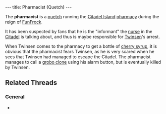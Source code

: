 ---
title: Pharmacist (Quetch)
---

{{Infobox Enemy
 |image=pharmacistquetch.JPG
 |race=Quetch
 |gender=Male
 |size=average
 |lba1=yes
 |lba2=
 |alignment=funfrock
 |occupation=
 |requires=
 |melee=
 |ranged=
 |magic=
 |explosive=
 |range=
 |speed=
 |damage=
 |rate=
 |reaction=
 |recovery=
}}

The '''pharmacist''' is a [[quetch]] running the [[Citadel Island]] [[pharmacy]] during the reign of [[FunFrock]].

It has been suspected by fans that he is the "informant" the [[nurse]] in the [[Citadel]] is talking about, and thus is maybe responsible for [[Twinsen]]'s arrest.

When Twinsen comes to the pharmacy to get a bottle of [[cherry syrup]], it is obvious that the pharmacist fears Twinsen, as he is very scared when he sees that Twinsen had managed to escape the Citadel. The pharmacist manages to call a [[grobo clone]] using his alarm button, but is eventually killed by Twinsen.

== Related Threads ==
=== General ===
* {{thread|id=4111|title=Pharmacist's relation in the telling of the dream.}}

<!-- remove these category links when they're all automated by categorizers...
[[Category: Citadel Island inhabitants]] -->